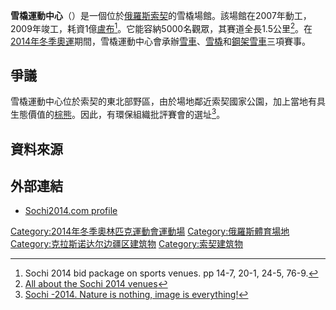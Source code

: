 {{Infobox stadium
|stadium_name      = 雪橇運動中心<br/>Sliding Center Sanki
|nickname          =
|image             = 
|location          = {{RUS}}[[索契|索契]]
|coordinates       = 
|renovated         =
|closed            =
|demolished        =
|owner             = 
|operator          =
|surface           =
|construction_cost = 
|architect         = 
|former_names      =
|tenants           = [[2014年冬季奧林匹克運動會|2014年冬季奧運]]（雪車、雪橇和鋼架雪車）
|seating_capacity  = 5,000個
|dimensions        =
}}

'''雪橇運動中心'''（{{lang-ru|Санки}}）是一個位於[[俄羅斯|俄羅斯]][[索契|索契]]的雪橇場館。該場館在2007年動工，2009年竣工，耗資1億[[盧布|盧布]]<ref>Sochi 2014 bid package on sports venues. pp 14-7, 20-1, 24-5, 76-9.</ref>。它能容納5000名觀眾，其賽道全長1.5公里<ref>[http://www.olympic.org/news/all-about-the-sochi-2014-venues/219150 All about the Sochi 2014 venues]</ref>。在[[2014年冬季奧林匹克運動會|2014年冬季奧運]]期間，雪橇運動中心會承辦[[雪車|雪車]]、[[雪橇運動|雪橇]]和[[鋼架雪車|鋼架雪車]]三項賽事。

==爭議==
雪橇運動中心位於索契的東北部野區，由於場地鄰近索契國家公園，加上當地有具生態價值的[[棕熊|棕熊]]。因此，有環保組織批評賽會的選址<ref>[http://www.greenpeace.org/russia/en/press/releases/sochi-2014-nature-is-nothing/ Sochi -2014. Nature is nothing, image is everything!]</ref>。

==資料來源==
{{Reflist}}

==外部連結==
*[http://sochi2014.com/en/objects/mountain/sliding/ Sochi2014.com profile]

{{2014 Winter Olympic venues}}

[[Category:2014年冬季奧林匹克運動會運動場|Category:2014年冬季奧林匹克運動會運動場]]
[[Category:俄羅斯體育場地|Category:俄羅斯體育場地]]
[[Category:克拉斯诺达尔边疆区建筑物|Category:克拉斯诺达尔边疆区建筑物]]
[[Category:索契建筑物|Category:索契建筑物]]